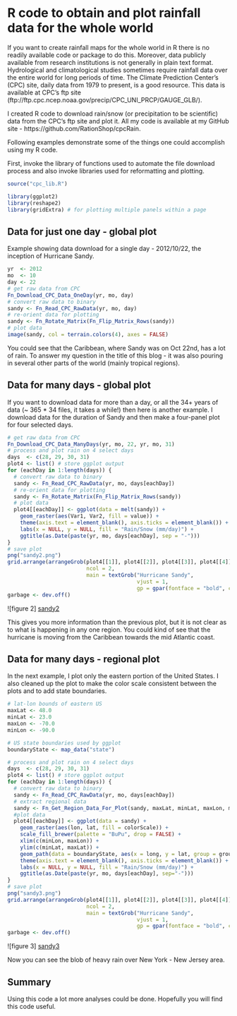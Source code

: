 R code to obtain and plot rainfall data for the whole world
========================================================

If you want to create rainfall maps for the whole world in R there is no readily available code or package to do this. Moreover, data publicly available from research institutions is not generally in plain text format. Hydrological and climatological studies sometimes require rainfall data over the entire world for long periods of time. The Climate Prediction Center's (CPC) site, daily data from 1979 to present, is a good resource. This data is available at CPC's ftp site (ftp://ftp.cpc.ncep.noaa.gov/precip/CPC_UNI_PRCP/GAUGE_GLB/). 

I created R code to download rain/snow (or precipitation to be scientific) data from the CPC's ftp site and plot it. All my code is available at my GitHub site - https://github.com/RationShop/cpcRain.

Following examples demonstrate some of the things one could accomplish using my R code.

First, invoke the library of functions used to automate the file download process and also invoke libraries used for reformatting and plotting.

```r
source("cpc_lib.R")

library(ggplot2)
library(reshape2)
library(gridExtra) # for plotting multiple panels within a page
```

Data for just one day - global plot
-----------------------------------

Example showing data download for a single day - 2012/10/22, the inception of Hurricane Sandy.

```r
yr  <- 2012
mo  <- 10
day <- 22
# get raw data from CPC
Fn_Download_CPC_Data_OneDay(yr, mo, day) 
# convert raw data to binary
sandy <- Fn_Read_CPC_RawData(yr, mo, day) 
# re-orient data for plotting
sandy <- Fn_Rotate_Matrix(Fn_Flip_Matrix_Rows(sandy))
# plot data
image(sandy, col = terrain.colors(4), axes = FALSE)
```

You could see that the Caribbean, where Sandy was on Oct 22nd, has a lot of rain. To answer my question in the title of this blog - it was also pouring in several other parts of the world (mainly tropical regions).

Data for many days - global plot
--------------------------------

If you want to download data for more than a day, or all the 34+ years of data (~ 365 * 34 files, it takes a while!) then here is another example. I download data for the duration of Sandy and then make a four-panel plot for four selected days.

```r
# get raw data from CPC
Fn_Download_CPC_Data_ManyDays(yr, mo, 22, yr, mo, 31)
# process and plot rain on 4 select days
days  <- c(28, 29, 30, 31)
plot4 <- list() # store ggplot output
for (eachDay in 1:length(days)) {
  # convert raw data to binary
  sandy <- Fn_Read_CPC_RawData(yr, mo, days[eachDay])
  # re-orient data for plotting
  sandy <- Fn_Rotate_Matrix(Fn_Flip_Matrix_Rows(sandy))
  # plot data
  plot4[[eachDay]] <- ggplot(data = melt(sandy)) + 
    geom_raster(aes(Var1, Var2, fill = value)) + 
    theme(axis.text = element_blank(), axis.ticks = element_blank()) + 
    labs(x = NULL, y = NULL, fill = "Rain/Snow (mm/day)") + 
    ggtitle(as.Date(paste(yr, mo, days[eachDay], sep = "-")))
}
# save plot
png("sandy2.png")
grid.arrange(arrangeGrob(plot4[[1]], plot4[[2]], plot4[[3]], plot4[[4]], 
                         ncol = 2, 
                         main = textGrob("Hurricane Sandy", 
                                         vjust = 1, 
                                         gp = gpar(fontface = "bold", cex = 1.5))))
garbage <- dev.off()
```
![figure 2] [sandy2]

This gives you more information than the previous plot, but it is not clear as to what is happening in any one region. You could kind of see that the hurricane is moving from the Caribbean towards the mid Atlantic coast.

Data for many days - regional plot
----------------------------------

In the next example, I plot only the eastern portion of the United States. I also cleaned up the plot to make the color scale consistent between the plots and to add state boundaries.

```r
# lat-lon bounds of eastern US
maxLat <- 48.0
minLat <- 23.0
maxLon <- -70.0
minLon <- -90.0

# US state boundaries used by ggplot
boundaryState <- map_data("state")

# process and plot rain on 4 select days
days  <- c(28, 29, 30, 31)
plot4 <- list() # store ggplot output
for (eachDay in 1:length(days)) {
  # convert raw data to binary
  sandy <- Fn_Read_CPC_RawData(yr, mo, days[eachDay]) 
  # extract regional data
  sandy <- Fn_Get_Region_Data_For_Plot(sandy, maxLat, minLat, maxLon, minLon)
  #plot data
  plot4[[eachDay]] <- ggplot(data = sandy) + 
    geom_raster(aes(lon, lat, fill = colorScale)) +
    scale_fill_brewer(palette = "BuPu", drop = FALSE) +
    xlim(c(minLon, maxLon)) + 
    ylim(c(minLat, maxLat)) + 
    geom_path(data = boundaryState, aes(x = long, y = lat, group = group), na.rm = TRUE) +
    theme(axis.text = element_blank(), axis.ticks = element_blank()) + 
    labs(x = NULL, y = NULL, fill = "Rain/Snow (mm/day)") + 
    ggtitle(as.Date(paste(yr, mo, days[eachDay], sep="-")))  
}
# save plot
png("sandy3.png")
grid.arrange(arrangeGrob(plot4[[1]], plot4[[2]], plot4[[3]], plot4[[4]], 
                         ncol = 2, 
                         main = textGrob("Hurricane Sandy", 
                                         vjust = 1, 
                                         gp = gpar(fontface = "bold", cex = 1.5))))
garbage <- dev.off()
```
![figure 3] [sandy3]

Now you can see the blob of heavy rain over New York - New Jersey area. 

Summary
---------

Using this code a lot more analyses could be done. Hopefully you will find this code useful.

[sandy2]: sandy2.png "figure 2"
[sandy3]: sandy3.png "figure 3"
